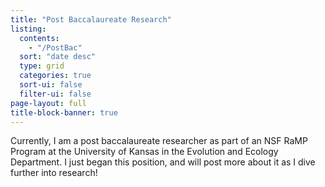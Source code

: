 ```yaml
---
title: "Post Baccalaureate Research"
listing:
  contents:
    - "/PostBac"
  sort: "date desc"
  type: grid
  categories: true
  sort-ui: false
  filter-ui: false
page-layout: full
title-block-banner: true
---
```


Currently, I am a post baccalaureate researcher as part of an NSF RaMP Program at the University of Kansas in the Evolution and Ecology Department. I just began this position, and will post more about it as I dive further into research!
